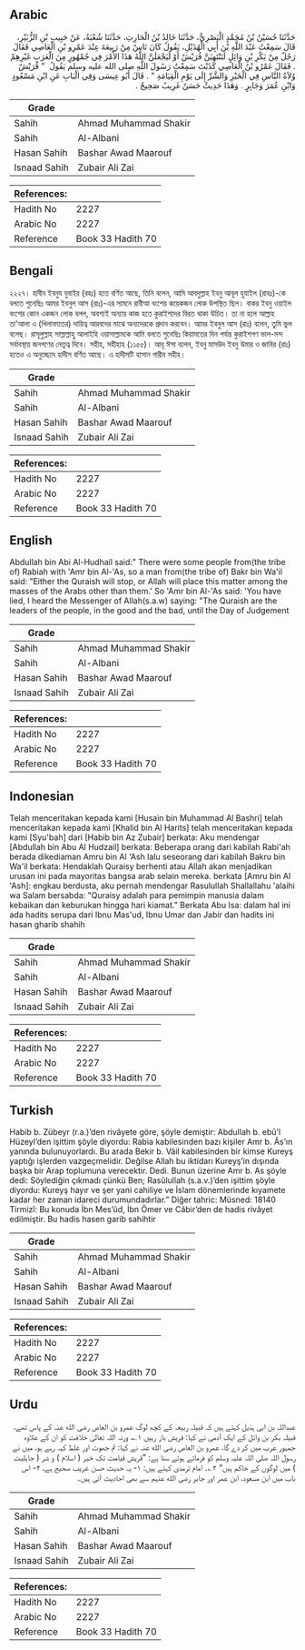 ## Arabic


<div dir="rtl" lang="ar" style={{fontSize:'larger',backgroundColor:'#f8f9fa',padding:20}}>
حَدَّثَنَا حُسَيْنُ بْنُ مُحَمَّدٍ الْبَصْرِيُّ، حَدَّثَنَا خَالِدُ بْنُ الْحَارِثِ، حَدَّثَنَا شُعْبَةُ، عَنْ حَبِيبِ بْنِ الزُّبَيْرِ، قَالَ سَمِعْتُ عَبْدَ اللَّهِ بْنَ أَبِي الْهُذَيْلِ، يَقُولُ كَانَ نَاسٌ مِنْ رَبِيعَةَ عِنْدَ عَمْرِو بْنِ الْعَاصِي فَقَالَ رَجُلٌ مِنْ بَكْرِ بْنِ وَائِلٍ لَتَنْتَهِيَنَّ قُرَيْشٌ أَوْ لَيَجْعَلَنَّ اللَّهُ هَذَا الأَمْرَ فِي جُمْهُورٍ مِنَ الْعَرَبِ غَيْرِهِمْ ‏.‏ فَقَالَ عَمْرُو بْنُ الْعَاصِي كَذَبْتَ سَمِعْتُ رَسُولَ اللَّهِ صلى الله عليه وسلم يَقُولُ ‏ "‏ قُرَيْشٌ وُلاَةُ النَّاسِ فِي الْخَيْرِ وَالشَّرِّ إِلَى يَوْمِ الْقِيَامَةِ ‏"‏ ‏.‏ قَالَ أَبُو عِيسَى وَفِي الْبَابِ عَنِ ابْنِ مَسْعُودٍ وَابْنِ عُمَرَ وَجَابِرٍ ‏.‏ وَهَذَا حَدِيثٌ حَسَنٌ غَرِيبٌ صَحِيحٌ ‏.‏
</div>
<div style={{backgroundColor:'#f8f9fa',padding:20, marginBottom: 10}}><table> <thead> <tr> <th>Grade</th> <th></th> </tr> </thead> <tbody> <tr><td>Sahih</td><td>Ahmad Muhammad Shakir</td></tr><tr><td>Sahih</td><td>Al-Albani</td></tr><tr><td>Hasan Sahih</td><td>Bashar Awad Maarouf</td></tr><tr><td>Isnaad Sahih</td><td>Zubair Ali Zai</td></tr></tbody></table><table> <thead> <tr> <th>References:</th> <th></th> </tr> </thead> <tbody><tr><td>Hadith No</td><td>2227</td></tr><tr><td>Arabic No</td><td>2227</td></tr><tr><td>Reference</td><td>Book 33 Hadith 70</td></tr></tbody></table></div>

## Bengali


<div dir="ltr" lang="bn" style={{fontSize:'larger',backgroundColor:'#f8f9fa',padding:20}}>
২২২৭। হাবীব ইবনুয যুবাইর (রহঃ) হতে বর্ণিত আছে, তিনি বলেন, আমি আবদুল্লাহ ইবনু আবূল হুযাইল (রাহঃ)-কে বলতে শুনেছিঃ আমর ইবনুল আস (রাঃ)-এর সামনে রাবীআ বংশের কয়েকজন লোক উপস্থিত ছিল। বাকর ইবনু ওয়াইল বংশের কোন একজন লোক বলল, অবশ্যই অন্যায় কাজ হতে কুরাইশদের বিরত থাকা উচিত। তা না হলে আল্লাহ তা'আলা এ (খিলাফাতের) দায়িত্ব আরবদের মাঝে অন্যদেরকে প্রদান করবেন। আমর ইবনুল আস (রাঃ) বলেন, তুমি ভুল বলেছ। রাসূলুল্লাহ সাল্লাল্লাহু আলাইহি ওয়াসাল্লামকে আমি বলতে শুনেছিঃ কিয়ামতের দিন পর্যন্ত কুরাইশগণ ভাল-মন্দ সর্বাবস্থায় জনগণের নেতৃত্ব দিবে। সহীহ, সহীহাহ (১১৫৫)। আবূ ঈসা বলেন, ইবনু মাসউদ ইবনু উমার ও জাবির (রাঃ) হতেও এ অনুচ্ছেদে হাদীস বর্ণিত আছে। এ হাদীসটি হাসান গারীব সহীহ।
</div>
<div style={{backgroundColor:'#f8f9fa',padding:20, marginBottom: 10}}><table> <thead> <tr> <th>Grade</th> <th></th> </tr> </thead> <tbody> <tr><td>Sahih</td><td>Ahmad Muhammad Shakir</td></tr><tr><td>Sahih</td><td>Al-Albani</td></tr><tr><td>Hasan Sahih</td><td>Bashar Awad Maarouf</td></tr><tr><td>Isnaad Sahih</td><td>Zubair Ali Zai</td></tr></tbody></table><table> <thead> <tr> <th>References:</th> <th></th> </tr> </thead> <tbody><tr><td>Hadith No</td><td>2227</td></tr><tr><td>Arabic No</td><td>2227</td></tr><tr><td>Reference</td><td>Book 33 Hadith 70</td></tr></tbody></table></div>

## English


<div dir="ltr" lang="en" style={{fontSize:'larger',backgroundColor:'#f8f9fa',padding:20}}>
Abdullah bin Abi Al-Hudhail said:" There were some people from(the tribe of) Rabiah with 'Amr bin Al-'As, so a man from(the tribe of) Bakr bin Wa'il said: "Either the Quraish will stop, or Allah will place this matter among the masses of the Arabs other than them.' So 'Amr bin Al-'As said: 'You have lied, I heard the Messenger of Allah(s.a.w) saying: "The Quraish are the leaders of the people, in the good and the bad, until the Day of Judgement
</div>
<div style={{backgroundColor:'#f8f9fa',padding:20, marginBottom: 10}}><table> <thead> <tr> <th>Grade</th> <th></th> </tr> </thead> <tbody> <tr><td>Sahih</td><td>Ahmad Muhammad Shakir</td></tr><tr><td>Sahih</td><td>Al-Albani</td></tr><tr><td>Hasan Sahih</td><td>Bashar Awad Maarouf</td></tr><tr><td>Isnaad Sahih</td><td>Zubair Ali Zai</td></tr></tbody></table><table> <thead> <tr> <th>References:</th> <th></th> </tr> </thead> <tbody><tr><td>Hadith No</td><td>2227</td></tr><tr><td>Arabic No</td><td>2227</td></tr><tr><td>Reference</td><td>Book 33 Hadith 70</td></tr></tbody></table></div>

## Indonesian


<div dir="ltr" lang="id" style={{fontSize:'larger',backgroundColor:'#f8f9fa',padding:20}}>
Telah menceritakan kepada kami [Husain bin Muhammad Al Bashri] telah menceritakan kepada kami [Khalid bin Al Harits] telah menceritakan kepada kami [Syu'bah] dari [Habib bin Az Zubair] berkata: Aku mendengar [Abdullah bin Abu Al Hudzail] berkata: Beberapa orang dari kabilah Rabi'ah berada dikediaman Amru bin Al 'Ash lalu seseorang dari kabilah Bakru bin Wa'il berkata: Hendaklah Quraisy berhenti atau Allah akan menjadikan urusan ini pada mayoritas bangsa arab selain mereka. berkata [Amru bin Al 'Ash]: engkau berdusta, aku pernah mendengar Rasulullah Shallallahu 'alaihi wa Salam bersabda: "Quraisy adalah para pemimpin manusia dalam kebaikan dan keburukan hingga hari kiamat." Berkata Abu Isa: dalam hal ini ada hadits serupa dari Ibnu Mas'ud, Ibnu Umar dan Jabir dan hadits ini hasan gharib shahih
</div>
<div style={{backgroundColor:'#f8f9fa',padding:20, marginBottom: 10}}><table> <thead> <tr> <th>Grade</th> <th></th> </tr> </thead> <tbody> <tr><td>Sahih</td><td>Ahmad Muhammad Shakir</td></tr><tr><td>Sahih</td><td>Al-Albani</td></tr><tr><td>Hasan Sahih</td><td>Bashar Awad Maarouf</td></tr><tr><td>Isnaad Sahih</td><td>Zubair Ali Zai</td></tr></tbody></table><table> <thead> <tr> <th>References:</th> <th></th> </tr> </thead> <tbody><tr><td>Hadith No</td><td>2227</td></tr><tr><td>Arabic No</td><td>2227</td></tr><tr><td>Reference</td><td>Book 33 Hadith 70</td></tr></tbody></table></div>

## Turkish


<div dir="ltr" lang="tr" style={{fontSize:'larger',backgroundColor:'#f8f9fa',padding:20}}>
Habib b. Zübeyr (r.a.)’den rivâyete göre, şöyle demiştir: Abdullah b. ebû’l Hüzeyl’den işittim şöyle diyordu: Rabia kabilesinden bazı kişiler Amr b. Âs’ın yanında bulunuyorlardı. Bu arada Bekir b. Vâil kabilesinden bir kimse Kureyş yaptığı işlerden vazgeçmelidir. Değilse Allah bu iktidarı Kureyş’in dışında başka bir Arap toplumuna verecektir. Dedi. Bunun üzerine Amr b. As şöyle dedi: Söylediğin çıkmadı çünkü Ben; Rasûlullah (s.a.v.)’den işittim şöyle diyordu: Kureyş hayır ve şer yani cahiliye ve İslam dönemlerinde kıyamete kadar her zaman idareci durumundadırlar.” Diğer tahric: Müsned: 18140 Tirmizî: Bu konuda İbn Mes’ûd, İbn Ömer ve Câbir’den de hadis rivâyet edilmiştir. Bu hadis hasen garib sahihtir
</div>
<div style={{backgroundColor:'#f8f9fa',padding:20, marginBottom: 10}}><table> <thead> <tr> <th>Grade</th> <th></th> </tr> </thead> <tbody> <tr><td>Sahih</td><td>Ahmad Muhammad Shakir</td></tr><tr><td>Sahih</td><td>Al-Albani</td></tr><tr><td>Hasan Sahih</td><td>Bashar Awad Maarouf</td></tr><tr><td>Isnaad Sahih</td><td>Zubair Ali Zai</td></tr></tbody></table><table> <thead> <tr> <th>References:</th> <th></th> </tr> </thead> <tbody><tr><td>Hadith No</td><td>2227</td></tr><tr><td>Arabic No</td><td>2227</td></tr><tr><td>Reference</td><td>Book 33 Hadith 70</td></tr></tbody></table></div>

## Urdu


<div dir="rtl" lang="ur" style={{fontSize:'larger',backgroundColor:'#f8f9fa',padding:20}}>
عبداللہ بن ابی ہذیل کہتے ہیں کہ قبیلہ ربیعہ کے کچھ لوگ عمرو بن العاص رضی الله عنہ کے پاس تھے، قبیلہ بکر بن وائل کے ایک آدمی نے کہا: قریش باز رہیں ۱؎، ورنہ اللہ تعالیٰ خلافت کو ان کے علاوہ جمہور عرب میں کر دے گا، عمرو بن العاص رضی الله عنہ نے کہا: تم جھوٹ اور غلط کہہ رہے ہو، میں نے رسول اللہ صلی اللہ علیہ وسلم کو فرماتے ہوئے سنا ہے: ”قریش قیامت تک خیر ( اسلام ) و شر ( جاہلیت ) میں لوگوں کے حاکم ہیں“ ۲؎۔ امام ترمذی کہتے ہیں: ۱- یہ حدیث حسن غریب صحیح ہے، ۲- اس باب میں ابن مسعود، ابن عمر اور جابر رضی الله عنہم سے بھی احادیث آئی ہیں۔
</div>
<div style={{backgroundColor:'#f8f9fa',padding:20, marginBottom: 10}}><table> <thead> <tr> <th>Grade</th> <th></th> </tr> </thead> <tbody> <tr><td>Sahih</td><td>Ahmad Muhammad Shakir</td></tr><tr><td>Sahih</td><td>Al-Albani</td></tr><tr><td>Hasan Sahih</td><td>Bashar Awad Maarouf</td></tr><tr><td>Isnaad Sahih</td><td>Zubair Ali Zai</td></tr></tbody></table><table> <thead> <tr> <th>References:</th> <th></th> </tr> </thead> <tbody><tr><td>Hadith No</td><td>2227</td></tr><tr><td>Arabic No</td><td>2227</td></tr><tr><td>Reference</td><td>Book 33 Hadith 70</td></tr></tbody></table></div>